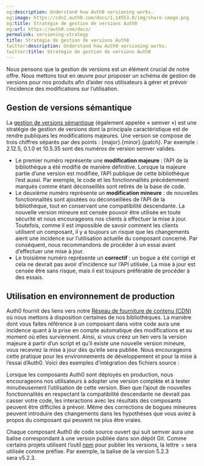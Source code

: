 ```yaml
---
og:description: Understand how Auth0 versioning works.
og:image: https://cdn2.auth0.com/docs/1.14553.0/img/share-image.png
og:title: Stratégie de gestion de versions Auth0
og:url: https://auth0.com/docs/
permalink: versioning-strategy
title: Stratégie de gestion de versions Auth0
twitter:description: Understand how Auth0 versioning works.
twitter:title: Stratégie de gestion de versions Auth0
---
```


Nous pensons que la gestion de versions est un élément crucial de notre offre. Nous mettons tout en œuvre pour proposer un schéma de gestion de versions pour nos produits afin d’aider nos utilisateurs à gérer et prévoir l’incidence des modifications sur l’utilisation.

## Gestion de versions sémantique

La [gestion de versions sémantique](http://semver.org) (également appelée « semver ») est une stratégie de gestion de versions dont la principale caractéristique est de rendre publiques les modifications majeures. Une version se compose de trois chiffres séparés par des points : {major}.{minor}.{patch}. Par exemple : 2.12.5, 0.1.0 et 10.5.35 sont des numéros de version semver valides.

* Le premier numéro représente une **modification majeure** : l’API de la bibliothèque a été modifié de manière définitive. Lorsque la majeure partie d’une version est modifiée, l’API publique de cette bibliothèque l’est aussi. Par exemple, le code et les fonctionnalités précédemment marqués comme étant déconseillés sont retirés de la base de code.
* Le deuxième numéro représente un **modification mineure** : de nouvelles fonctionnalités sont ajoutées ou déconseillées de l’API de la bibliothèque, tout en conservant une compatibilité descendante. La nouvelle version mineure est censée pouvoir être utilisée en toute sécurité et nous encourageons nos clients à effectuer la mise à jour. Toutefois, comme il est impossible de savoir comment les clients utilisent un composant, il y a toujours un risque que les changements aient une incidence sur l’utilisation actuelle du composant concerné. Par conséquent, nous recommandons de procéder à un essai avant d’effectuer une mise à jour.
* Le troisième numéro représente un **correctif** : un bogue a été corrigé et cela ne devrait pas avoir d’incidence sur l’API utilisée. La mise à jour est censée être sans risque, mais il est toujours préférable de procéder à des essais.

## Utilisation en environnement de production

Auth0 fournit des liens vers notre [Réseau de fourniture de contenu (CDN)](https://en.wikipedia.org/wiki/Content_delivery_network) où nous mettons à disposition certaines de nos bibliothèques. La manière dont vous faites référence à un composant dans votre code aura une incidence quant à la prise en compte automatique des modifications et au moment où elles surviennent. Ainsi, si vous créez un lien vers la version majeure à partir d’un script et qu’il existe une nouvelle version mineure, vous recevrez la mise à jour dès qu’elle sera publiée. Nous encourageons cette pratique pour les environnements de développement et pour la mise à l’essai d’Auth0. Voici des exemples d’intégration des fichiers source :



Lorsque les composants Auth0 sont déployés en production, nous encourageons nos utilisateurs à adopter une version complète et à tester minutieusement l’utilisation de cette version. Bien que l’ajout de nouvelles fonctionnalités en respectant la compatibilité descendante ne devrait pas casser votre code, les interactions avec les résultats des composants peuvent être difficiles à prévoir.  Même des corrections de bogues mineures peuvent introduire des changements dans les hypothèses que vous aviez à propos du composant qui peuvent ne plus être vraies.

Chaque composant Auth0 de code source ouvert qui suit semver aura une balise correspondant à une version publiée dans son dépôt Git. Comme certains projets utilisent l’outil [npm](https://npmjs.com) pour publier les versions, la lettre` v` sera utilisée comme préfixe. Par exemple, la balise de la version 5.2.3 sera v5.2.3.